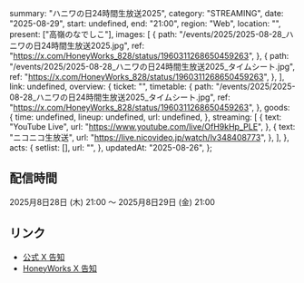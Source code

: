   summary: "ハニワの日24時間生放送2025",
  category: "STREAMING",
  date: "2025-08-29",
  start: undefined,
  end: "21:00",
  region: "Web",
  location: "",
  present: ["高嶺のなでしこ"],
  images: [
    {
      path: "/events/2025/2025-08-28_ハニワの日24時間生放送2025.jpg",
      ref: "https://x.com/HoneyWorks_828/status/1960311268650459263",
    },
    {
      path: "/events/2025/2025-08-28_ハニワの日24時間生放送2025_タイムシート.jpg",
      ref: "https://x.com/HoneyWorks_828/status/1960311268650459263",
    },
  ],
  link: undefined,
  overview: {
    ticket: "",
    timetable: {
      path: "/events/2025/2025-08-28_ハニワの日24時間生放送2025_タイムシート.jpg",
      ref: "https://x.com/HoneyWorks_828/status/1960311268650459263",
    },
    goods: {
      time: undefined,
      lineup: undefined,
      url: undefined,
    },
    streaming: [
      {
        text: "YouTube Live",
        url: "https://www.youtube.com/live/OfH9kHp_PLE",
      },
      {
        text: "ニコニコ生放送",
        url: "https://live.nicovideo.jp/watch/lv348408773",
      },
    ],
  },
  acts: {
    setlist: [],
    url: "",
  },
  updatedAt: "2025-08-26",
};

## 配信時間

2025月8日28日 (木) 21:00 〜 2025月8日29日 (金) 21:00

## リンク

- [公式 X 告知](https://x.com/takanenofficial/status/1960326612148486655)
- [HoneyWorks X 告知](https://x.com/HoneyWorks_828/status/1960311268650459263)
